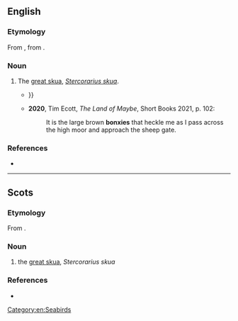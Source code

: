 ==English==

===Etymology===
From {{der|en|sco|bonxie}}, from {{der|en|non|bunki}}.

===Noun===
{{en-noun}}

# {{lb|en|UK|chiefly|Shetland}} The [[great skua]], ''[[Stercorarius skua]]''.
#* {{quote-book|en|year=2006|author=Graham Uney|title=Backpacker's Britain: Northern Scotland|passage='''Bonxies''' are more than happy to fly at you as you walk harmlessly across the moors, and they regularly clip people with a wing or extended foot {{...}}}}
#*'''2020''', Tim Ecott, ''The Land of Maybe'', Short Books 2021, p. 102:
#*:It is the large brown '''bonxies''' that heckle me as I pass across the high moor and approach the sheep gate.

===References===
* {{R:DSL}}

[[Category:en:Seabirds]]

----

==Scots==

===Etymology===
From {{der|sco|non|bunki}}.

===Noun===
{{sco-noun}}

# {{lb|sco|chiefly|Shetland}} the [[great skua]], ''Stercorarius skua''
#: {{syn|sco|skooi}}

===References===
* {{R:DSL}}